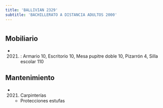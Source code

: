 ```yaml
---
title: 'BALLIVIAN 2329'
subtitle: 'BACHILLERATO A DISTANCIA ADULTOS 2000'
---
```


#


## Mobiliario

*  (2021) : Armario 10, Escritorio 10, Mesa pupitre doble 10, Pizarrón 4, Silla escolar 110 





## Mantenimiento

*  (2021) Carpinterías 
    + Protecciones estufas



